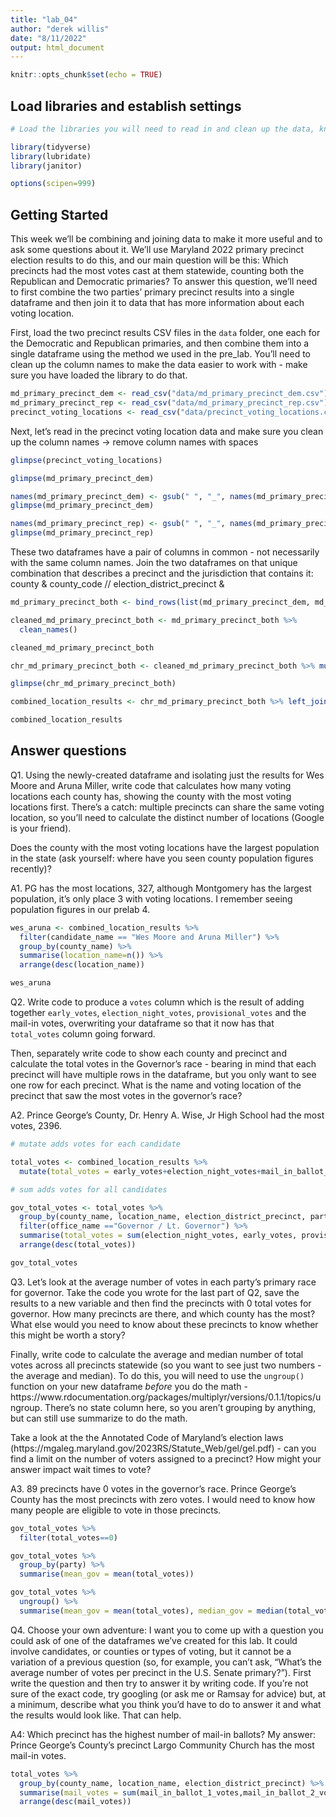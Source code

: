 ```yaml
---
title: "lab_04"
author: "derek willis"
date: "8/11/2022"
output: html_document
---
```


```r
knitr::opts_chunk$set(echo = TRUE)
```

## Load libraries and establish settings
```r
# Load the libraries you will need to read in and clean up the data, knowing that you can go back and add a library and re-run this block after you get a look at the dataframes.

library(tidyverse)
library(lubridate)
library(janitor)

options(scipen=999)
```

## Getting Started

This week we'll be combining and joining data to make it more useful and to ask some questions about it. We'll use Maryland 2022 primary precinct election results to do this, and our main question will be this: Which precincts had the most votes cast at them statewide, counting both the Republican and Democratic  primaries? To answer this question, we'll need to first combine the two parties' primary precinct results into a single dataframe and then join it to data that has more information about each voting location.

First, load the two precinct results CSV files in the `data` folder, one each for the Democratic and Republican primaries, and then combine them into a single dataframe using the method we used in the pre_lab. You'll need to clean up the column names to make the data easier to work with - make sure you have loaded the library to do that.

```r
md_primary_precinct_dem <- read_csv("data/md_primary_precinct_dem.csv")
md_primary_precinct_rep <- read_csv("data/md_primary_precinct_rep.csv")
precinct_voting_locations <- read_csv("data/precinct_voting_locations.csv")
```

Next, let's read in the precinct voting location data and make sure you clean up the column names -> remove column names with spaces

```r
glimpse(precinct_voting_locations)
```

```r
glimpse(md_primary_precinct_dem)
```



```r
names(md_primary_precinct_dem) <- gsub(" ", "_", names(md_primary_precinct_dem))
glimpse(md_primary_precinct_dem)

names(md_primary_precinct_rep) <- gsub(" ", "_", names(md_primary_precinct_rep))
glimpse(md_primary_precinct_rep)
```



These two dataframes have a pair of columns in common - not necessarily with the same column names. Join the two dataframes on that unique combination that describes a precinct and the jurisdiction that contains it: county & county_code // election_district_precinct & 

```r
md_primary_precinct_both <- bind_rows(list(md_primary_precinct_dem, md_primary_precinct_rep))
```


```r
cleaned_md_primary_precinct_both <- md_primary_precinct_both %>%
  clean_names()

cleaned_md_primary_precinct_both
```


```r
chr_md_primary_precinct_both <- cleaned_md_primary_precinct_both %>% mutate(election_district_precinct = as.character(election_district_precinct))

glimpse(chr_md_primary_precinct_both)
```


```r
combined_location_results <- chr_md_primary_precinct_both %>% left_join(cleaned_precinct_voting_locations, by=c("election_district_precinct"="precinct_code","county"="county_code"))

combined_location_results
```

## Answer questions

Q1. Using the newly-created dataframe and isolating just the results for Wes Moore and Aruna Miller, write code that calculates how many voting locations each county has, showing the county with the most voting locations first. There's a catch: multiple precincts can share the same voting location, so you'll need to calculate the distinct number of locations (Google is your friend).

Does the county with the most voting locations have the largest population in the state (ask yourself: where have you seen county population figures recently)?

A1. PG has the most locations, 327, although Montgomery has the largest population, it's only place 3 with voting locations. I remember seeing population figures in our prelab 4.

```r
wes_aruna <- combined_location_results %>% 
  filter(candidate_name == "Wes Moore and Aruna Miller") %>% 
  group_by(county_name) %>%
  summarise(location_name=n()) %>%
  arrange(desc(location_name))

wes_aruna
```

Q2. Write code to produce a `votes` column which is the result of adding together `early_votes`, `election_night_votes`, `provisional_votes` and the mail-in votes, overwriting your dataframe so that it now has that `total_votes` column going forward. 

Then, separately write code to show each county and precinct and calculate the total votes in the Governor's race - bearing in mind that each precinct will have multiple rows in the dataframe, but you only want to see one row for each precinct. What is the name and voting location of the precinct that saw the most votes in the governor's race? 

A2. Prince George's County, Dr. Henry A. Wise, Jr High School had the most votes, 2396.

```r
# mutate adds votes for each candidate

total_votes <- combined_location_results %>% 
  mutate(total_votes = early_votes+election_night_votes+mail_in_ballot_1_votes+mail_in_ballot_2_votes+provisional_votes)

# sum adds votes for all candidates

gov_total_votes <- total_votes %>% 
  group_by(county_name, location_name, election_district_precinct, party) %>%
  filter(office_name =="Governor / Lt. Governor") %>% 
  summarise(total_votes = sum(election_night_votes, early_votes, provisional_votes, mail_in_ballot_1_votes, mail_in_ballot_2_votes)) %>%
  arrange(desc(total_votes))

gov_total_votes
```

Q3. Let's look at the average number of votes in each party's primary race for governor. Take the code you wrote for the last part of Q2, save the results to a new variable and then find the precincts with 0 total votes for governor. How many precincts are there, and which county has the most? What else would you need to know about these precincts to know whether this might be worth a story?

Finally, write code to calculate the average and median number of total votes across all precincts statewide (so you want to see just two numbers - the average and median). To do this, you will need to use the `ungroup()` function on your new dataframe _before_ you do the math - https://www.rdocumentation.org/packages/multiplyr/versions/0.1.1/topics/ungroup. There's no state column here, so you aren't grouping by anything, but can still use summarize to do the math.

Take a look at the the Annotated Code of Maryland's election laws (https://mgaleg.maryland.gov/2023RS/Statute_Web/gel/gel.pdf) - can you find a limit on the number of voters assigned to a precinct? How might your answer impact wait times to vote?

A3. 89 precincts have 0 votes in the governor's race. Prince George's County has the most precincts with zero votes. I would need to know how many people are eligible to vote in those precincts.

```r
gov_total_votes %>% 
  filter(total_votes==0)
```

```r
gov_total_votes %>% 
  group_by(party) %>% 
  summarise(mean_gov = mean(total_votes))
```

```r
gov_total_votes %>% 
  ungroup() %>% 
  summarise(mean_gov = mean(total_votes), median_gov = median(total_votes))
```

Q4. Choose your own adventure: I want you to come up with a question you could ask of one of the dataframes we've created for this lab. It could involve candidates, or counties or types of voting, but it cannot be a variation of a previous question (so, for example, you can't ask, "What's the average number of votes per precinct in the U.S. Senate primary?"). First write the question and then try to answer it by writing code. If you're not sure of the exact code, try googling (or ask me or Ramsay for advice) but, at a minimum, describe what you think you'd have to do to answer it and what the results would look like. That can help.

A4: Which precinct has the highest number of mail-in ballots? My answer: Prince George's County's precinct Largo Community Church has the most mail-in votes.


```r
total_votes %>% 
  group_by(county_name, location_name, election_district_precinct) %>%
  summarise(mail_votes = sum(mail_in_ballot_1_votes,mail_in_ballot_2_votes)) %>% 
  arrange(desc(mail_votes))

```
